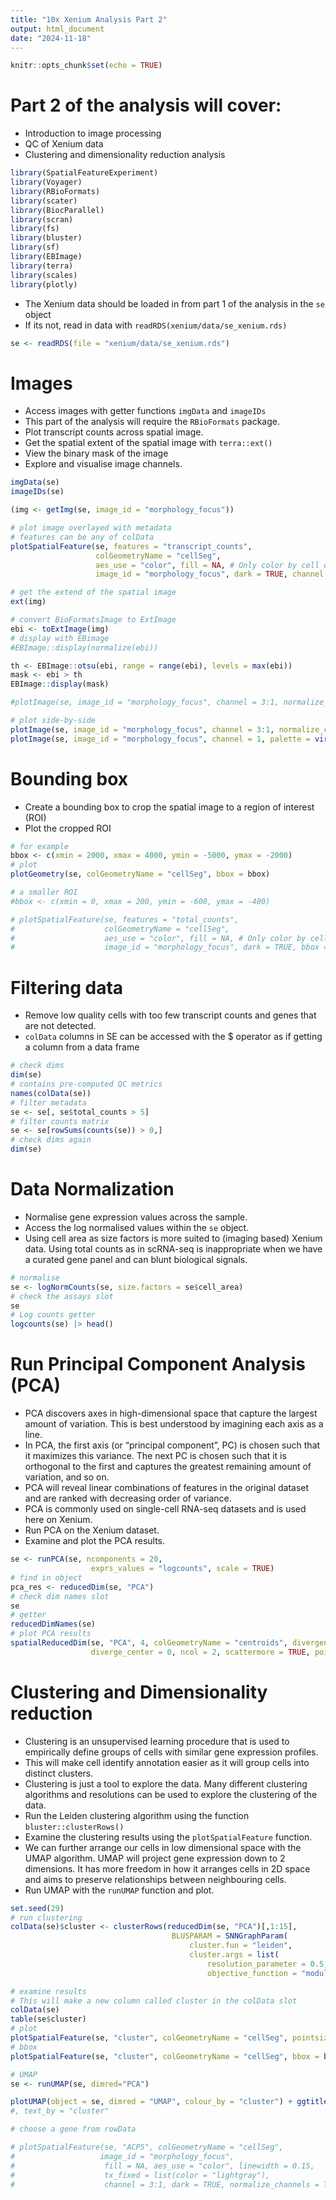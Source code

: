 ```yaml
---
title: "10x Xenium Analysis Part 2"
output: html_document
date: "2024-11-18"
---
```


```r
knitr::opts_chunk$set(echo = TRUE)
```

# Part 2 of the analysis will cover: 

* Introduction to image processing
* QC of Xenium data
* Clustering and dimensionality reduction analysis

```r
library(SpatialFeatureExperiment)
library(Voyager)
library(RBioFormats)
library(scater)
library(BiocParallel)
library(scran)
library(fs)
library(bluster)
library(sf)
library(EBImage)
library(terra)
library(scales)
library(plotly)
```

* The Xenium data should be loaded in from part 1 of the analysis in the ```se``` object
* If its not, read in data with ```readRDS(xenium/data/se_xenium.rds)```

```r
se <- readRDS(file = "xenium/data/se_xenium.rds")
```

# Images

* Access images with getter functions ```imgData``` and ```imageIDs```
* This part of the analysis will require the ```RBioFormats``` package.
* Plot transcript counts across spatial image. 
* Get the spatial extent of the spatial image with ```terra::ext()```
* View the binary mask of the image
* Explore and visualise image channels. 

```r
imgData(se)
imageIDs(se)

(img <- getImg(se, image_id = "morphology_focus"))

# plot image overlayed with metadata
# features can be any of colData
plotSpatialFeature(se, features = "transcript_counts", 
                   colGeometryName = "cellSeg",
                   aes_use = "color", fill = NA, # Only color by cell outline
                   image_id = "morphology_focus", dark = TRUE, channel = 1)

# get the extend of the spatial image
ext(img)

# convert BioFormatsImage to ExtImage
ebi <- toExtImage(img)
# display with EBimage
#EBImage::display(normalize(ebi))

th <- EBImage::otsu(ebi, range = range(ebi), levels = max(ebi))
mask <- ebi > th
EBImage::display(mask)

#plotImage(se, image_id = "morphology_focus", channel = 3:1, normalize_channels = TRUE)

# plot side-by-side
plotImage(se, image_id = "morphology_focus", channel = 3:1, normalize_channels = TRUE) +
plotImage(se, image_id = "morphology_focus", channel = 1, palette = viridis_pal()(255))
```

# Bounding box

* Create a bounding box to crop the spatial image to a region of interest (ROI)
* Plot the cropped ROI

```r
# for example
bbox <- c(xmin = 2000, xmax = 4000, ymin = -5000, ymax = -2000)
# plot
plotGeometry(se, colGeometryName = "cellSeg", bbox = bbox)

# a smaller ROI
#bbox <- c(xmin = 0, xmax = 200, ymin = -600, ymax = -400)

# plotSpatialFeature(se, features = "total_counts", 
#                    colGeometryName = "cellSeg",
#                    aes_use = "color", fill = NA, # Only color by cell outline
#                    image_id = "morphology_focus", dark = TRUE, bbox = bbox, channel = 1)

```

# Filtering data

* Remove low quality cells with too few transcript counts and genes that are not detected.
* ```colData``` columns in SE can be accessed with the $ operator as if getting a column from a data frame

```r
# check dims
dim(se)
# contains pre-computed QC metrics
names(colData(se))
# filter metadata
se <- se[, se$total_counts > 5]
# filter counts matrix
se <- se[rowSums(counts(se)) > 0,]
# check dims again
dim(se)
```

# Data Normalization

* Normalise gene expression values across the sample. 
* Access the log normalised values within the ```se``` object.
* Using cell area as size factors is more suited to (imaging based) Xenium data. Using total counts as in scRNA-seq is inappropriate when we have a curated gene panel and can blunt biological signals.

```r
# normalise
se <- logNormCounts(se, size.factors = se$cell_area)
# check the assays slot
se
# Log counts getter
logcounts(se) |> head()
```

# Run Principal Component Analysis (PCA)

* PCA discovers axes in high-dimensional space that capture the largest amount of variation. This is best understood by imagining each axis as a line.
* In PCA, the first axis (or “principal component”, PC) is chosen such that it maximizes this variance. The next PC is chosen such that it is orthogonal to the first and captures the greatest remaining amount of variation, and so on.
* PCA will reveal linear combinations of features in the original dataset and are ranked with decreasing order of variance.
* PCA is commonly used on single-cell RNA-seq datasets and is used here on Xenium. 
* Run PCA on the Xenium dataset.
* Examine and plot the PCA results.

```r
se <- runPCA(se, ncomponents = 20,
                  exprs_values = "logcounts", scale = TRUE)
# find in object
pca_res <- reducedDim(se, "PCA")
# check dim names slot
se
# getter 
reducedDimNames(se)
# plot PCA results
spatialReducedDim(se, "PCA", 4, colGeometryName = "centroids", divergent = TRUE,
                  diverge_center = 0, ncol = 2, scattermore = TRUE, pointsize = 1.5)
```

# Clustering and Dimensionality reduction

* Clustering is an unsupervised learning procedure that is used to empirically define groups of cells with similar gene expression profiles.
* This will make cell identify annotation easier as it will group cells into distinct clusters. 
* Clustering is just a tool to explore the data. Many different clustering algorithms and resolutions can be used to explore the clustering of the data. 
* Run the Leiden clustering algorithm using the function ```bluster::clusterRows()```
* Examine the clustering results using the ```plotSpatialFeature``` function. 
* We can further arrange our cells in low dimensional space with the UMAP algorithm. UMAP will project gene expression down to 2 dimensions. It has more freedom in how it arranges cells in 2D space and aims to preserve relationships between neighbouring cells.
* Run UMAP with the ```runUMAP``` function and plot.

```r
set.seed(29)
# run clustering
colData(se)$cluster <- clusterRows(reducedDim(se, "PCA")[,1:15],
                                    BLUSPARAM = SNNGraphParam(
                                        cluster.fun = "leiden",
                                        cluster.args = list(
                                            resolution_parameter = 0.5,
                                            objective_function = "modularity")))

# examine results
# This will make a new column called cluster in the colData slot
colData(se)
table(se$cluster)
# plot
plotSpatialFeature(se, "cluster", colGeometryName = "cellSeg", pointsize = 1.4) + ggtitle("Leiden gene expression clustering")
# bbox
plotSpatialFeature(se, "cluster", colGeometryName = "cellSeg", bbox = bbox)

# UMAP
se <- runUMAP(se, dimred="PCA")

plotUMAP(object = se, dimred = "UMAP", colour_by = "cluster") + ggtitle("UMAP representation of Leiden gene expression clusters")
#, text_by = "cluster"

# choose a gene from rowData

# plotSpatialFeature(se, "ACP5", colGeometryName = "cellSeg", 
#                   image_id = "morphology_focus",
#                    fill = NA, aes_use = "color", linewidth = 0.15,
#                    tx_fixed = list(color = "lightgray"),
#                    channel = 3:1, dark = TRUE, normalize_channels = TRUE)

```
